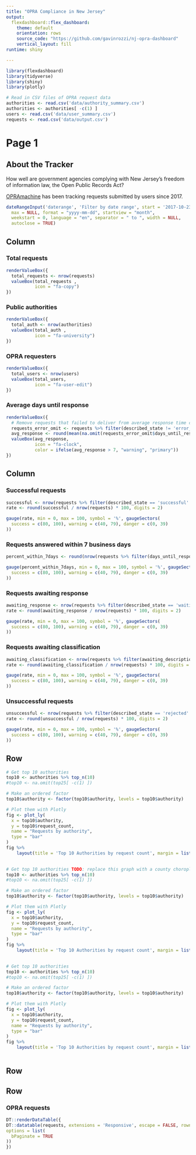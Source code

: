 ```yaml
---
title: "OPRA Compliance in New Jersey"
output: 
  flexdashboard::flex_dashboard:
    theme: default
    orientation: rows
    source_code: "https://github.com/gavinrozzi/nj-opra-dashboard"
    vertical_layout: fill
runtime: shiny

---
```

  
  ```r
library(flexdashboard)
library(tidyverse)
library(shiny)
library(plotly)

# Read in CSV files of OPRA request data
authorities <- read.csv('data/authority_summary.csv')
authorities <- authorities[ -c(1) ]
users <- read.csv('data/user_summary.csv')
requests <- read.csv('data/output.csv')
```
Page 1 {data-navmenu="Home"}
=====================================

About the Tracker {.sidebar}
-----------------------------------------------------------------------
  
How well are government agencies complying with New Jersey's freedom of information law, the Open Public Records Act?

[OPRAmachine](https://opramachine.com/) has been tracking requests submitted by users since 2017.

```r
dateRangeInput('daterange', 'Filter by date range', start = '2017-10-23', end = NULL, min = NULL,
  max = NULL, format = "yyyy-mm-dd", startview = "month",
  weekstart = 0, language = "en", separator = " to ", width = NULL,
  autoclose = TRUE)
```

Column
-----------------------------------------------------------------------

### Total requests

```r
renderValueBox({
  total_requests <- nrow(requests)
  valueBox(total_requests , 
           icon = "fa-copy")
})
```


### Public authorities

```r
renderValueBox({
  total_auth <- nrow(authorities)
  valueBox(total_auth , 
           icon = "fa-university")
})
```

### OPRA requesters

```r
renderValueBox({
  total_users <- nrow(users)
  valueBox(total_users, 
           icon = "fa-user-edit")
})
```

### Average days until response

```r
renderValueBox({
  # Remove requests that failed to deliver from average response time calculation
  requests_error_omit <- requests %>% filter(described_state != 'error_message')
  avg_response <- round(mean(na.omit(requests_error_omit$days_until_response)), digits = 2)
  valueBox(avg_response, 
           icon = "fa-clock",
           color = ifelse(avg_response > 7, "warning", "primary"))
})
```


Column 
-----------------------------------------------------------------------

### Successful requests

```r
successful <- nrow(requests %>% filter(described_state == 'successful' | described_state == 'partially_successful'))
rate <- round(successful / nrow(requests) * 100, digits = 2)

gauge(rate, min = 0, max = 100, symbol = '%', gaugeSectors(
  success = c(80, 100), warning = c(40, 79), danger = c(0, 39)
))
```

### Requests answered within 7 business days

```r
percent_within_7days <- round(nrow(requests %>% filter(days_until_response < 7)) / nrow(requests) * 100, digits = 2)

gauge(percent_within_7days, min = 0, max = 100, symbol = '%', gaugeSectors(
  success = c(80, 100), warning = c(40, 79), danger = c(0, 39)
))
```

### Requests awaiting response

```r
awaiting_response <- nrow(requests %>% filter(described_state == 'waiting_response'))
rate <- round(awaiting_response / nrow(requests) * 100, digits = 2)

gauge(rate, min = 0, max = 100, symbol = '%', gaugeSectors(
  success = c(80, 100), warning = c(40, 79), danger = c(0, 39)
))
```

### Requests awaiting classification

```r
awaiting_classification <- nrow(requests %>% filter(awaiting_description == 'TRUE'))
rate <- round(awaiting_classification / nrow(requests) * 100, digits = 2)

gauge(rate, min = 0, max = 100, symbol = '%', gaugeSectors(
  success = c(80, 100), warning = c(40, 79), danger = c(0, 39)
))
```

### Unsuccessful requests

```r
unsuccessful <- nrow(requests %>% filter(described_state == 'rejected' | described_state == 'not_held'))
rate <- round(unsuccessful / nrow(requests) * 100, digits = 2)

gauge(rate, min = 0, max = 100, symbol = '%', gaugeSectors(
  success = c(80, 100), warning = c(40, 79), danger = c(0, 39)
))
```

Row {data-height=350}
-----------------------------------------------------------------------

```r
# Get top 10 authorities
top10 <- authorities %>% top_n(10)
#top10 <- na.omit(top25[ -c(1) ])

# Make an ordered factor
top10$authority <- factor(top10$authority, levels = top10$authority)

# Plot them with Plotly
fig <- plot_ly(
  x = top10$authority,
  y = top10$request_count,
  name = "Requests by authority",
  type = "bar"
)
fig %>%
    layout(title = 'Top 10 Authorities by request count', margin = list(b = 220), xaxis = list(tickangle = 45))
  
```


```r
# Get top 10 authorities TODO: replace this graph with a county choropleth
top10 <- authorities %>% top_n(10)
#top10 <- na.omit(top25[ -c(1) ])

# Make an ordered factor
top10$authority <- factor(top10$authority, levels = top10$authority)

# Plot them with Plotly
fig <- plot_ly(
  x = top10$authority,
  y = top10$request_count,
  name = "Requests by authority",
  type = "bar"
)
fig %>%
    layout(title = 'Top 10 Authorities by request count', margin = list(b = 220), xaxis = list(tickangle = 45))
  
```

```r
# Get top 10 authorities
top10 <- authorities %>% top_n(10)
#top10 <- na.omit(top25[ -c(1) ])

# Make an ordered factor
top10$authority <- factor(top10$authority, levels = top10$authority)

# Plot them with Plotly
fig <- plot_ly(
  x = top10$authority,
  y = top10$request_count,
  name = "Requests by authority",
  type = "bar"
)
fig %>%
    layout(title = 'Top 10 Authorities by request count', margin = list(b = 220), xaxis = list(tickangle = 45))
  
```

Row
-----------------------------------------------------------------------

Row
-----------------------------------------------------------------------


### OPRA requests
  
  ```r
DT::renderDataTable({
  DT::datatable(requests, extensions = 'Responsive', escape = FALSE, rownames = FALSE,
  options = list(
    bPaginate = TRUE
  ))
})
  ```

